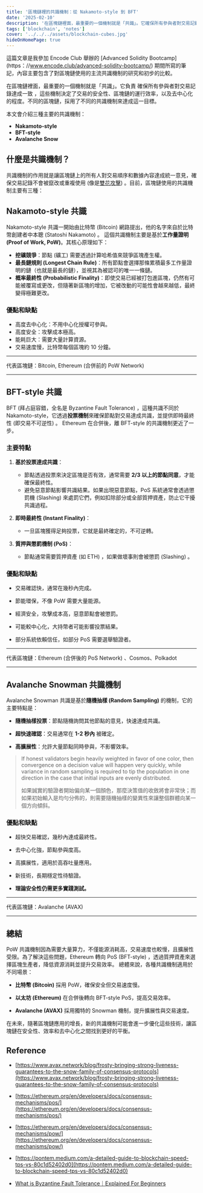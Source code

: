 ```yaml
---
title: '區塊鏈裡的共識機制：從 Nakamoto-style 到 BFT' 
date: '2025-02-10' 
description: '在區塊鏈裡面，最重要的一個機制就是「共識」。它確保所有參與者對交易記錄達成一致，這些機制決定了交易的安全性、區塊鏈的運行效率，以及去中心化的程度。不同的區塊鏈，採用了不同的共識機制來達成這一目標。'
tags: ['blockchain', 'notes'] 
cover: '../../../assets/blockchain-cubes.jpg' 
hideOnHomePage: true
---
```


這篇文章是我參加 Encode Club 舉辦的 [Advanced Solidity Bootcamp] (https：//www.encode.club/advanced-solidity-bootcamp/) 期間所寫的筆記，內容主要包含了對區塊鏈使用的主流共識機制的研究和初步的比較。

在區塊鏈裡面，最重要的一個機制就是「共識」。它負責<Notation type="underline" color="yellow"> 確保所有參與者對交易記錄達成一致 </Notation>，這些機制決定了交易的安全性、區塊鏈的運行效率，以及去中心化的程度。不同的區塊鏈，採用了不同的共識機制來達成這一目標。

本文會介紹三種主要的共識機制：

- **Nakamoto-style**
- **BFT-style**
- **Avalanche Snow**

## 什麼是共識機制？

共識機制的作用就是讓區塊鏈上的所有人對交易順序和數據內容達成統一意見，確保交易記錄不會被竄改或重複使用 (像是[雙花攻擊](https://ethereum.org/en/glossary/#double-spend)) 。目前，區塊鏈使用的共識機制主要有三種：

## Nakamoto-style 共識

Nakamoto-style 共識一開始由比特幣 (Bitcoin) 網路提出，他的名字來自於比特幣創建者中本聰 (Statoshi Nakamoto) 。
<Notation type="underline" color="yellow">這個共識機制主要是基於**工作量證明 (Proof of Work, PoW)**</Notation>。其核心原理如下：

- **挖礦競爭**：節點 (礦工) 需要透過計算哈希值來競爭區塊產生權。
- **最長鏈規則 (Longest Chain Rule)**：所有節點會選擇那條累積最多工作量證明的鏈（也就是最長的鏈），並視其為被認可的唯一一條鏈。
- **概率最終性 (Probabilistic Finality)**：<Notation type="underline" color="yellow">即使交易已經被打包進區塊，仍然有可能被覆寫或更改，但隨著新區塊的增加，它被改動的可能性會越來越低，最終變得極難更改。</Notation>

### 優點和缺點

- 高度去中心化：不用中心化授權可參與。
- 高度安全：攻擊成本極高。
- 能耗巨大：需要大量計算資源。
- 交易速度慢，比特幣每個區塊約 10 分鐘。

---
代表區塊鏈：Bitcoin, Ethereum (合併前的 PoW Network) 


---

## BFT-style 共識

BFT (拜占庭容錯，全名是 Byzantine Fault Tolerance) ，這種共識不同於 Nakamoto-style，<Notation type="underline" color="yellow">它透過**投票機制**來確保節點對交易達成共識，並提供即時最終性 (即交易不可逆性) </Notation>。
Ethereum 在合併後，離 BFT-style 的共識機制更近了一步。
### 主要特點

1. **基於投票達成共識**：
    - 節點透過投票來決定區塊是否有效，通常需要 **2/3 以上的節點同意**，才能確保最終性。
    - 避免惡意節點影響共識結果。如果出現惡意節點，PoS 系統通常會透過懲罰機 (Slashing) 來處罰它們，例如扣除部分或全部質押資產，防止它干擾共識過程。

2. **即時最終性 (Instant Finality)**：

    - 一旦區塊獲得足夠投票，它就是最終確定的，不可逆轉。

3. **質押與懲罰機制 (PoS)**：

    - 節點通常需要質押資產 (如 ETH) ，如果做壞事則會被懲罰 (Slashing) 。

### 優點和缺點

- 交易確認快，通常在幾秒內完成。

- 節能環保，不像 PoW 需要大量能源。

- 經濟安全，攻擊成本高，惡意節點會被懲罰。

- 可能較中心化，大持幣者可能影響投票結果。

- 部分系統依賴信任，如部分 PoS 需要選舉驗證者。

---
代表區塊鏈：Ethereum (合併後的 PoS Network) 、Cosmos、Polkadot


---

## Avalanche Snowman 共識機制

<Notation type="underline" color="yellow">Avalanche Snowman 共識是基於**隨機抽樣 (Random Sampling)** 的機制</Notation>，它的主要特點是：

- **隨機抽樣投票**：節點隨機詢問其他節點的意見，快速達成共識。

- **超快速確認**：交易通常在 **1-2 秒內** 被確定。

- **高擴展性**：允許大量節點同時參與，不影響效率。

> If honest validators begin heavily weighted in favor of one color, then convergence on a decision value will happen very quickly, while variance in random sampling is required to tip the population in one direction in the case that initial inputs are evenly distributed.
>
>
> 如果誠實的驗證者開始偏向某一個顏色，那麼決策值的收斂將會非常快；而如果初始輸入是均勻分佈的，則需要隨機抽樣的變異性來讓整個群體向某一個方向傾斜。


### 優點和缺點

- 超快交易確認，幾秒內達成最終性。

- 去中心化強，節點參與度高。

- 高擴展性，適用於高吞吐量應用。

- 新技術，長期穩定性待驗證。

- **理論安全性仍需更多實踐測試。**

---
代表區塊鏈：Avalanche (AVAX) 


---
 
## 總結

PoW 共識機制因為需要大量算力，不僅能源消耗高，交易速度也較慢，且擴展性受限。<Notation type="underline" color="yellow">為了解決這些問題，Ethereum 轉向 PoS (BFT-style) ，透過質押資產來選擇區塊生產者，降低資源消耗並提升交易效率。</Notation>
 總體來說，各種共識機制適用於不同場景：

- **比特幣 (Bitcoin)** 採用 PoW，確保安全但交易速度慢。

- **以太坊 (Ethereum)** 在合併後轉向 BFT-style PoS，提高交易效率。

- **Avalanche (AVAX)** 採用獨特的 Snowman 機制，提升擴展性與交易速度。

在未來，隨著區塊鏈應用的增長，新的共識機制可能會進一步優化這些技術，讓區塊鏈在安全性、效率和去中心化之間找到更好的平衡。



## Reference

- [https://www.avax.network/blog/frosty-bringing-strong-liveness-guarantees-to-the-snow-family-of-consensus-protocols](https://www.avax.network/blog/frosty-bringing-strong-liveness-guarantees-to-the-snow-family-of-consensus-protocols) 

- [https://ethereum.org/en/developers/docs/consensus-mechanisms/pos/](https://ethereum.org/en/developers/docs/consensus-mechanisms/pos/) 

- [https://ethereum.org/en/developers/docs/consensus-mechanisms/pow/](https://ethereum.org/en/developers/docs/consensus-mechanisms/pow/) 

- [https://pontem.medium.com/a-detailed-guide-to-blockchain-speed-tps-vs-80c1d52402d0](https://pontem.medium.com/a-detailed-guide-to-blockchain-speed-tps-vs-80c1d52402d0) 

- [What is Byzantine Fault Tolerance｜Explained For Beginners](https://www.youtube.com/watch?v=VWG9xcwjxUg) 